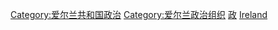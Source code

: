 [[Category:爱尔兰共和国政治|Category:爱尔兰共和国政治]]
[[Category:爱尔兰政治组织|Category:爱尔兰政治组织]]
[[Category:愛爾蘭共和國各領域組織|政]]
[[Category:欧洲各国政治组织|Ireland]]
